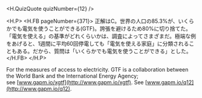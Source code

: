 
<H.QuizQuote quizNumber={12} />

<H.P>
  <H.FB pageNumber={371}>
    正解はC。世界の人口の85.3%が、いくらかでも電気を使うことができる(GTF)。誇張を避けるため80%に切り捨てた。「電気を使える」の基準がどれくらいかは、調査によってさまざまだ。極端な例をあげると、1週間に平均60回停電しても「電気を使える家庭」に分類されることもある。だから、質問は「いくらかでも電気を使うことができる」とした。
  </H.FB>
</H.P>

For the measures of access to electricity. GTF is a collaboration between the World Bank and the International Energy Agency; see [www.gapm.io/xgtf](http://www.gapm.io/xgtf). See [www.gapm.io/q12](http://www.gapm.io/q12).